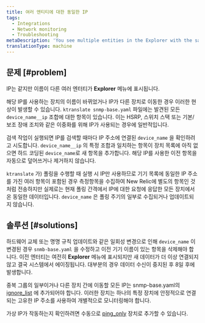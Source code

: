 ```yaml
---
title: 여러 엔티티에 대한 동일한 IP
tags:
  - Integrations
  - Network monitoring
  - Troubleshooting
metaDescription: 'You see multiple entities in the Explorer with the same IP, but different names.'
translationType: machine
---
```


## 문제 [#problem]

IP는 같지만 이름이 다른 여러 엔터티가 **Explorer** 메뉴에 표시됩니다.

해당 IP를 사용하는 장치의 이름이 바뀌었거나 IP가 다른 장치로 이동한 경우 이러한 현상이 발생할 수 있습니다. `ktranslate snmp-base.yaml` 파일에는 발견된 모든 `device_name__ip` 조합에 대한 항목이 있습니다. 이는 HSRP, 스위치 스택 또는 기본/보조 장애 조치와 같은 이중화를 위해 IP가 사용되는 경우에 일반적입니다.

검색 작업이 실행되면 IP를 검색할 때마다 IP 주소에 연결된 `device_name` 을 확인하려고 시도합니다. `device_name__ip` 의 특정 조합과 일치하는 항목이 장치 목록에 아직 없으면 하드 코딩된 `device_name`로 새 항목을 추가합니다. 해당 IP를 사용한 이전 항목을 자동으로 덮어쓰거나 제거하지 않습니다.

`ktranslate` 가) 폴링을 수행할 때 실행 시 IP만 사용하므로 기기 목록에 동일한 IP 주소를 가진 여러 항목이 포함된 경우 측정항목을 수집하여 New Relic에 별도의 항목인 것처럼 전송하지만 실제로는 현재 폴링 간격에서 IP에 대한 요청에 응답한 모든 장치에서 온 동일한 데이터입니다. `device_name` 은 폴링 주기의 일부로 수집되거나 업데이트되지 않습니다.

## 솔루션 [#solutions]

하드웨어 교체 또는 명명 규칙 업데이트와 같은 일회성 변경으로 인해 `device_name` 이 변경된 경우 `snmb-base.yaml` 을 수정하고 이전 기기 이름이 있는 항목을 삭제해야 합니다. 이전 엔터티는 여전히 **Explorer** 메뉴에 표시되지만 새 데이터가 더 이상 연결되지 않고 결국 시스템에서 에이징됩니다. 대부분의 경우 데이터 수신이 중지된 후 8일 후에 발생합니다.

중복 그룹의 일부이거나 다른 장치 간에 이동할 모든 IP는 snmp-base.yaml의 [ignore_list](https://docs.newrelic.com/docs/network-performance-monitoring/advanced/advanced-config/#discovery) 에 추가되어야 합니다. 이러한 장치는 하나의 특정 장치에 안정적으로 연결되는 고유한 IP 주소를 사용하여 개별적으로 모니터링해야 합니다.

가상 IP가 작동하는지 확인하려면 수동으로 [ping_only](https://docs.newrelic.com/docs/network-performance-monitoring/advanced/advanced-config/#response_time-attribute) 장치로 추가할 수 있습니다.